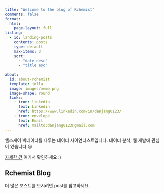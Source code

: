```yaml
---
title: "Welcome to the blog of Rchemist"
comments: false
format:
  html:
    page-layout: full
listing: 
  - id: landing-posts
    contents: posts
    type: default
    max-items: 3
    sort:
      - "date desc"
      - "title asc"
      
about:
  id: about-rchemist
  template: jolla
  image: images/meme.png
  image-shape: round
  links: 
    - icon: linkedin
      text: Linkedin
      href: https://www.linkedin.com/in/danjang0123/
    - icon: envelope
      text: Email
      href: mailto:danjang0123@gmail.com
---
```


:::{#about-rchemist}
헬스케어 빅데이터를 다루는 데이터 사이언티스트입니다. 데이터 분석, 웹 개발에 관심이 있습니다.😃

[자세한 건](about.qmd) 여기서 확인하세요 :)

:::

::::: {.grid}
::::{.g-col-12 .g-col-md-6}
## Rchemist Blog
더 많은 포스트를 보시려면 post를 참고하세요.

::::
:::::
